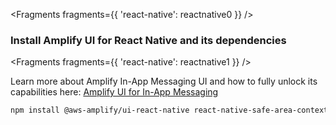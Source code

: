 
<Fragments fragments={{ 'react-native': reactnative0 }} />

### Install Amplify UI for React Native and its dependencies


<Fragments fragments={{ 'react-native': reactnative1 }} />

<Callout>

  Learn more about Amplify In-App Messaging UI and how to fully unlock its capabilities here: [Amplify UI for In-App Messaging](https://ui.docs.amplify.aws/react-native/connected-components/in-app-messaging)
  
</Callout>

```bash
npm install @aws-amplify/ui-react-native react-native-safe-area-context
```
